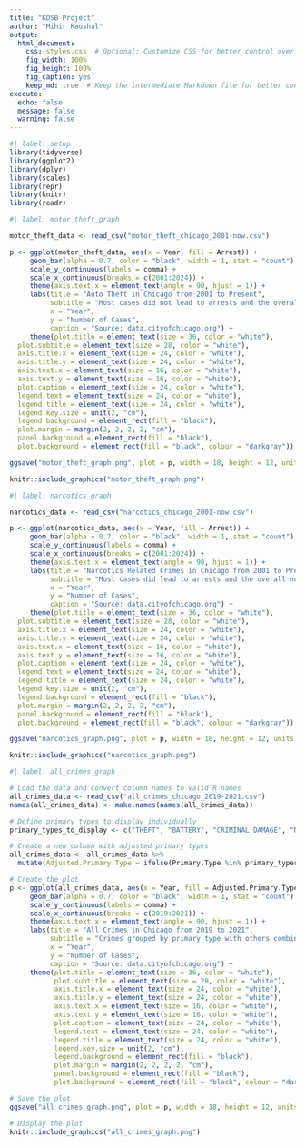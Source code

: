 ```yaml
---
title: "KDSB Project"
author: "Mihir Kaushal"
output: 
  html_document:
    css: styles.css  # Optional: Customize CSS for better control over layout
    fig_width: 100%
    fig_height: 100%
    fig_caption: yes
    keep_md: true  # Keep the intermediate Markdown file for better control
execute: 
  echo: false 
  message: false 
  warning: false 
---
```


```r
#| label: setup 
library(tidyverse)
library(ggplot2)
library(dplyr)
library(scales)
library(repr)
library(knitr)
library(readr)

```


```r
#| label: motor_theft_graph 

motor_theft_data <- read_csv("motor_theft_chicago_2001-now.csv")

p <- ggplot(motor_theft_data, aes(x = Year, fill = Arrest)) + 
     geom_bar(alpha = 0.7, color = "black", width = 1, stat = "count") + 
     scale_y_continuous(labels = comma) + 
     scale_x_continuous(breaks = c(2001:2024)) +  
     theme(axis.text.x = element_text(angle = 90, hjust = 1)) + 
     labs(title = "Auto Theft in Chicago from 2001 to Present", 
          subtitle = "Most cases did not lead to arrests and the overall number of cases \n were decreasing but increase again in 2022.", 
          x = "Year", 
          y = "Number of Cases", 
          caption = "Source: data.cityofchicago.org") + 
     theme(plot.title = element_text(size = 36, color = "white"), 
  plot.subtitle = element_text(size = 28, color = "white"),
  axis.title.x = element_text(size = 24, color = "white"), 
  axis.title.y = element_text(size = 24, color = "white"), 
  axis.text.x = element_text(size = 16, color = "white"), 
  axis.text.y = element_text(size = 16, color = "white"), 
  plot.caption = element_text(size = 24, color = "white"),
  legend.text = element_text(size = 24, color = "white"), 
  legend.title = element_text(size = 24, color = "white"),
  legend.key.size = unit(2, "cm"), 
  legend.background = element_rect(fill = "black"),
  plot.margin = margin(2, 2, 2, 2, "cm"),
  panel.background = element_rect(fill = "black"),
  plot.background = element_rect(fill = "black", colour = "darkgray"))

ggsave("motor_theft_graph.png", plot = p, width = 18, height = 12, units = "in", limitsize = FALSE)

knitr::include_graphics("motor_theft_graph.png")
```


```r
#| label: narcotics_graph 

narcotics_data <- read_csv("narcotics_chicago_2001-now.csv")

p <- ggplot(narcotics_data, aes(x = Year, fill = Arrest)) + 
     geom_bar(alpha = 0.7, color = "black", width = 1, stat = "count") + 
     scale_y_continuous(labels = comma) + 
     scale_x_continuous(breaks = c(2001:2024)) +  
     theme(axis.text.x = element_text(angle = 90, hjust = 1)) + 
     labs(title = "Narcotics Related Crimes in Chicago from 2001 to Present", 
          subtitle = "Most cases did lead to arrests and the overall number of cases are decreasing.", 
          x = "Year", 
          y = "Number of Cases", 
          caption = "Source: data.cityofchicago.org") + 
     theme(plot.title = element_text(size = 36, color = "white"), 
  plot.subtitle = element_text(size = 28, color = "white"),
  axis.title.x = element_text(size = 24, color = "white"), 
  axis.title.y = element_text(size = 24, color = "white"), 
  axis.text.x = element_text(size = 16, color = "white"), 
  axis.text.y = element_text(size = 16, color = "white"), 
  plot.caption = element_text(size = 24, color = "white"),
  legend.text = element_text(size = 24, color = "white"), 
  legend.title = element_text(size = 24, color = "white"),
  legend.key.size = unit(2, "cm"), 
  legend.background = element_rect(fill = "black"),
  plot.margin = margin(2, 2, 2, 2, "cm"),
  panel.background = element_rect(fill = "black"),
  plot.background = element_rect(fill = "black", colour = "darkgray"))

ggsave("narcotics_graph.png", plot = p, width = 18, height = 12, units = "in", limitsize = FALSE)

knitr::include_graphics("narcotics_graph.png")
```


```r
#| label: all_crimes_graph 

# Load the data and convert column names to valid R names
all_crimes_data <- read_csv("all_crimes_chicago_2019-2021.csv")
names(all_crimes_data) <- make.names(names(all_crimes_data))

# Define primary types to display individually
primary_types_to_display <- c("THEFT", "BATTERY", "CRIMINAL DAMAGE", "NARCOTICS", "ASSAULT")

# Create a new column with adjusted primary types
all_crimes_data <- all_crimes_data %>%
  mutate(Adjusted.Primary.Type = ifelse(Primary.Type %in% primary_types_to_display, Primary.Type, "Other Offence"))

# Create the plot
p <- ggplot(all_crimes_data, aes(x = Year, fill = Adjusted.Primary.Type)) + 
     geom_bar(alpha = 0.7, color = "black", width = 1, stat = "count") + 
     scale_y_continuous(labels = comma) + 
     scale_x_continuous(breaks = c(2019:2021)) +  
     theme(axis.text.x = element_text(angle = 90, hjust = 1)) + 
     labs(title = "All Crimes in Chicago from 2019 to 2021", 
          subtitle = "Crimes grouped by primary type with others combined as 'Other Offence'.", 
          x = "Year", 
          y = "Number of Cases", 
          caption = "Source: data.cityofchicago.org") + 
     theme(plot.title = element_text(size = 36, color = "white"), 
           plot.subtitle = element_text(size = 28, color = "white"),
           axis.title.x = element_text(size = 24, color = "white"), 
           axis.title.y = element_text(size = 24, color = "white"), 
           axis.text.x = element_text(size = 16, color = "white"), 
           axis.text.y = element_text(size = 16, color = "white"), 
           plot.caption = element_text(size = 24, color = "white"),
           legend.text = element_text(size = 24, color = "white"), 
           legend.title = element_text(size = 24, color = "white"),
           legend.key.size = unit(2, "cm"), 
           legend.background = element_rect(fill = "black"),
           plot.margin = margin(2, 2, 2, 2, "cm"),
           panel.background = element_rect(fill = "black"),
           plot.background = element_rect(fill = "black", colour = "darkgray"))

# Save the plot
ggsave("all_crimes_graph.png", plot = p, width = 18, height = 12, units = "in", limitsize = FALSE)

# Display the plot
knitr::include_graphics("all_crimes_graph.png")
```
